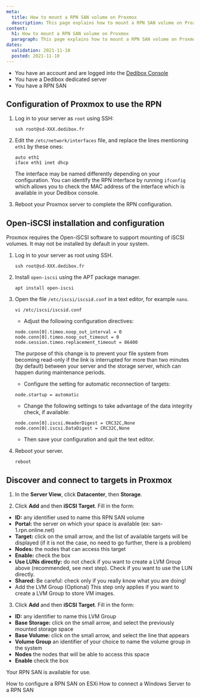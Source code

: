 ```yaml
---
meta:
  title: How to mount a RPN SAN volume on Proxmox
  description: This page explains how to mount a RPN SAN volume on Proxmox
content:
  h1: How to mount a RPN SAN volume on Proxmox
  paragraph: This page explains how to mount a RPN SAN volume on Proxmox
dates:
  validation: 2021-11-10
  posted: 2021-11-10
---
```


<Message type="requirement">

* You have an account and are logged into the [Dedibox Console](https://console.online.net)
* You have a Dedibox dedicated server
* You have a RPN SAN 

</Message>

## Configuration of Proxmox to use the RPN

1. Log in to your server as `root` using SSH:
    ```
    ssh root@sd-XXX.dedibox.fr
    ```
2. Edit the `/etc/network/interfaces` file, and replace the lines mentioning `eth1` by these ones:
    ```
    auto eth1
    iface eth1 inet dhcp
    ```

    <Message type="tip">

    The interface may be named differently depending on your configuration. You can identify the RPN interface by running `ifconfig` which allows you to check the MAC address of the interface which is available in your Dedibox console.

    </Message>

3. Reboot your Proxmox server to complete the RPN configuration.


## Open-iSCSI installation and configuration

Proxmox requires the Open-iSCSI software to support mounting of iSCSI volumes. It may not be installed by default in your system.

1. Log in to your server as root using SSH.
    ```
    ssh root@sd-XXX.dedibox.fr
    ```
2. Install `open-iscsi` using the APT package manager.
    ```
    apt install open-iscsi
    ```

3. Open the file `/etc/iscsi/iscsid.conf` in a text editor, for example `nano`.
    ```
    vi /etc/iscsi/iscsid.conf
    ```

    * Adjust the following configuration directives:
    ```
    node.conn[0].timeo.noop_out_interval = 0
    node.conn[0].timeo.noop_out_timeout = 0
    node.session.timeo.replacement_timeout = 86400
    ```
    The purpose of this change is to prevent your file system from becoming read-only if the link is interrupted for more than two minutes (by default) between your server and the storage server, which can happen during maintenance periods.

    * Configure the setting for automatic reconnection of targets:
    ```
    node.startup = automatic
    ```

    * Change the following settings to take advantage of the data integrity check, if available:
    ```
    node.conn[0].iscsi.HeaderDigest = CRC32C,None
    node.conn[0].iscsi.DataDigest = CRC32C,None
    ```
    * Then save your configuration and quit the text editor. 

7. Reboot your server. 
    ```
    reboot 
    ```

## Discover and connect to targets in Proxmox

1. In the **Server View**, click **Datacenter**, then **Storage**.

2. Click **Add** and then **iSCSI Target**. Fill in the form:

* **ID:** any identifier used to name this RPN SAN volume
* **Portal:** the server on which your space is available (ex: san-1.rpn.online.net)
* **Target:** click on the small arrow, and the list of available targets will be displayed (if it is not the case, no need to go further, there is a problem)
* **Nodes:** the nodes that can access this target
* **Enable:** check the box
* **Use LUNs directly:** do not check if you want to create a LVM Group above (recommended, see next step). Check if you want to use the LUN directly.
* **Shared:** Be careful: check only if you really know what you are doing!
* Add the LVM Group (Optional)
This step only applies if you want to create a LVM Group to store VM images.

3. Click **Add** and then **iSCSI Target**. Fill in the form:

* **ID:** any identifier to name this LVM Group
* **Base Storage:** click on the small arrow, and select the previously mounted storage space
* **Base Volume:** click on the small arrow, and select the line that appears
* **Volume Group** an identifier of your choice to name the volume group in the system
* **Nodes** the nodes that will be able to access this space
* **Enable** check the box

Your RPN SAN is available for use.

<Navigation title="See Also">
  <PreviousButton to="/dedibox-network/rpn/how-to/use-rpn-san-esxi/">How to configure a RPN SAN on ESXi</PreviousButton>
  <NextButton to="/dedibox-network/rpn/how-to/connect-rpn-san-windows/">How to connect a Windows Server to a RPN SAN</NextButton>
</Navigation>